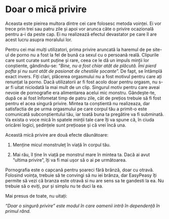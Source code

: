 # Doar o mică privire

Aceasta este pieirea multora dintre cei care folosesc metoda voinței. Ei vor trece prin trei sau patru zile și apoi vor arunca câte o privire ocazională pentru a-i da peste cap. Ei nu realizează efectul devastator pe care îl are acest lucru asupra moralului lor.

Pentru cei mai mulți utilizatori, prima privire aruncată la haremul de pe site-ul de porno nu a fost la fel de bună ca sexul cu o persoană reală. Clipurile care sunt curate sunt puține și rare, ceea ce le dă un impuls minții lor conștiente, gândindu-se: "*Bine, nu a fost chiar atât de plăcută. Îmi pierd pofta și nu sunt atât de pasionat de chestiile șocante*". De fapt, se întâmplă exact invers. Fiți clari, plăcerea orgasmului nu a fost motivul pentru care ați renunțat la porno. Dacă utilizatorii ar fi fost acolo doar pentru orgasm, nu s-ar fi uitat niciodată la mai mult de un clip. Singurul motiv pentru care aveai nevoie de pornografie era alimentarea acelui mic monstru. Gândește-te, după ce ai fost înfometat timp de patru zile, cât de prețios trebuie să fi fost pentru el acea singură privire. Mintea ta conștientă nu realizeaza, dar satisfactia de pe urma orgasmului pe care corpul tău a primit-o este comunicată subconștientului tău, iar toată buna ta pregătire va fi subminată. Va exista o voce mică în spatele minții tale care îți va spune că, în ciuda oricărei logici, ședințele sunt prețioase și că vrei încă una.

Această mică privire are două efecte dăunătoare:

1.  Menține micul monstruleț în viață în corpul tău.

2.  Mai rău, îl ține în viață pe monstrul mare în mintea ta. Dacă ai avut "ultima privire", îți va fi mai ușor să o ai pe următoarea.

Pornografia este o capcană pentru șoareci fără brânză, doar cu otravă. Folosind voința, trebuie să te convingi să nu iei brânza, dar EasyPeasy îți permite să vezi că branza este otravă si nu are sens sa te gandesti la ea. Nu trebuie să o eviți, pur și simplu nu te duci la ea.

Mai presus de toate, nu uitați:

*"Doar o singură privire" este modul în care oamenii intră în dependență în primul rând.*

